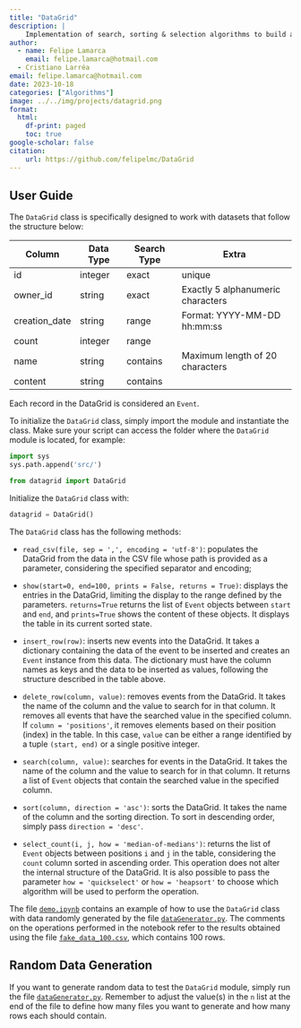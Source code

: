 ```yaml
---
title: "DataGrid"
description: |
    Implementation of search, sorting & selection algorithms to build an efficient datagrid. Project developed within the scope of the Algorithm Design and Analysis discipline, lectured by Professor Thiago Pinheiro de Araújo (FGV EMAp). 
author:
  - name: Felipe Lamarca
    email: felipe.lamarca@hotmail.com
  - Cristiano Larréa
email: felipe.lamarca@hotmail.com
date: 2023-10-18
categories: ["Algorithms"]
image: ../../img/projects/datagrid.png
format:
  html:
    df-print: paged
    toc: true
google-scholar: false
citation:
    url: https://github.com/felipelmc/DataGrid
---
```


## **User Guide**

The `DataGrid` class is specifically designed to work with datasets that follow the structure below:

Column | Data Type | Search Type | Extra 
--- | --- | --- | ---
id | integer | exact | unique
owner_id | string | exact | Exactly 5 alphanumeric characters
creation_date | string | range | Format: YYYY-MM-DD hh:mm:ss
count | integer | range |
name | string | contains | Maximum length of 20 characters
content | string | contains | 

Each record in the DataGrid is considered an `Event`.

To initialize the `DataGrid` class, simply import the module and instantiate the class. Make sure your script can access the folder where the `DataGrid` module is located, for example:

```python
import sys
sys.path.append('src/')

from datagrid import DataGrid
```

Initialize the `DataGrid` class with:

```python
datagrid = DataGrid()
```

The `DataGrid` class has the following methods:

- `read_csv(file, sep = ',', encoding = 'utf-8')`: populates the DataGrid from the data in the CSV file whose path is provided as a parameter, considering the specified separator and encoding;

- `show(start=0, end=100, prints = False, returns = True)`: displays the entries in the DataGrid, limiting the display to the range defined by the parameters. `returns=True` returns the list of `Event` objects between `start` and `end`, and `prints=True` shows the content of these objects. It displays the table in its current sorted state.

- `insert_row(row)`: inserts new events into the DataGrid. It takes a dictionary containing the data of the event to be inserted and creates an `Event` instance from this data. The dictionary must have the column names as keys and the data to be inserted as values, following the structure described in the table above.

- `delete_row(column, value)`: removes events from the DataGrid. It takes the name of the column and the value to search for in that column. It removes all events that have the searched value in the specified column. If `column = 'positions'`, it removes elements based on their position (index) in the table. In this case, `value` can be either a range identified by a tuple `(start, end)` or a single positive integer.

- `search(column, value)`: searches for events in the DataGrid. It takes the name of the column and the value to search for in that column. It returns a list of `Event` objects that contain the searched value in the specified column.

- `sort(column, direction = 'asc')`: sorts the DataGrid. It takes the name of the column and the sorting direction. To sort in descending order, simply pass `direction = 'desc'`.

- `select_count(i, j, how = 'median-of-medians')`: returns the list of `Event` objects between positions `i` and `j` in the table, considering the `count` column sorted in ascending order. This operation does not alter the internal structure of the DataGrid. It is also possible to pass the parameter `how = 'quickselect'` or `how = 'heapsort'` to choose which algorithm will be used to perform the operation.

The file [`demo.ipynb`](https://github.com/felipelmc/DataGrid/blob/master/demo.ipynb) contains an example of how to use the `DataGrid` class with data randomly generated by the file [`dataGenerator.py`](https://github.com/felipelmc/DataGrid/blob/master/dataGenerator.py). The comments on the operations performed in the notebook refer to the results obtained using the file [`fake_data_100.csv`](https://github.com/felipelmc/DataGrid/blob/master/data/fake_data100.csv), which contains 100 rows.

## **Random Data Generation**

If you want to generate random data to test the `DataGrid` module, simply run the file [`dataGenerator.py`](https://github.com/felipelmc/DataGrid/blob/master/dataGenerator.py). Remember to adjust the value(s) in the `n` list at the end of the file to define how many files you want to generate and how many rows each should contain.